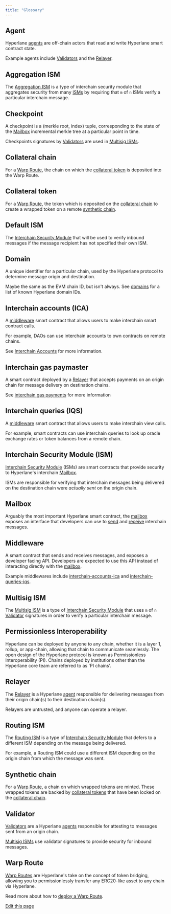 ```yaml
---
title: "Glossary"
---
```


## Agent[​](#agent "Direct link to Agent")

Hyperlane [agents](/docs/protocol/agents) are off-chain actors that read and write Hyperlane smart contract state.

Example agents include [Validators](/docs/protocol/agents/validators) and the [Relayer](/docs/protocol/agents/relayer).

## Aggregation ISM[​](#aggregation-ism "Direct link to Aggregation ISM")

The [Aggregation ISM](/docs/protocol/ISM/aggregation-ISM) is a type of interchain security module that aggregates security from many [ISMs](/docs/reference/glossary#interchain-security-module) by requiring that `m` of `n` ISMs verify a particular interchain message.

## Checkpoint[​](#checkpoint "Direct link to Checkpoint")

A checkpoint is a (merkle root, index) tuple, corresponding to the state of the [Mailbox](/docs/reference/glossary#mailbox) incremental merkle tree at a particular point in time.

Checkpoints signatures by [Validators](/docs/reference/glossary#validator) are used in [Multisig ISMs](/docs/reference/glossary#multisig-ism).

## Collateral chain[​](#collateral-chain "Direct link to Collateral chain")

For a [Warp Route](/docs/reference/glossary#warp-route), the chain on which the [collateral token](/docs/reference/glossary#collateral-token) is deposited into the Warp Route.

## Collateral token[​](#collateral-token "Direct link to Collateral token")

For a [Warp Route](/docs/reference/glossary#warp-route), the token which is deposited on the [collateral chain](/docs/reference/glossary#collateral-chain) to create a wrapped token on a remote [synthetic chain](/docs/reference/glossary#synthetic-chain).

## Default ISM[​](#default-ism "Direct link to Default ISM")

The [Interchain Security Module](/docs/reference/glossary#interchain-security-module) that will be used to verify inbound messages if the message recipient has not specified their own ISM.

## Domain[​](#domain "Direct link to Domain")

A unique identifier for a particular chain, used by the Hyperlane protocol to determine message origin and destination.

Maybe the same as the EVM chain ID, but isn't always. See [domains](/docs/reference/domains/) for a list of known Hyperlane domain IDs.

## Interchain accounts (ICA)[​](#interchain-accounts-ica "Direct link to Interchain accounts (ICA)")

A [middleware](/docs/reference/glossary#middleware) smart contract that allows users to make interchain smart contract calls.

For example, DAOs can use interchain accounts to own contracts on remote chains.

See [Interchain Accounts](/docs/reference/applications/interchain-account) for more information.

## Interchain gas paymaster[​](#interchain-gas-paymaster "Direct link to Interchain gas paymaster")

A smart contract deployed by a [Relayer](/docs/reference/glossary#relayer) that accepts payments on an origin chain for message delivery on destination chains.

See [interchain gas payments](/docs/protocol/interchain-gas-payment) for more information

## Interchain queries (IQS)[​](#interchain-queries-iqs "Direct link to Interchain queries (IQS)")

A [middleware](/docs/reference/glossary#middleware) smart contract that allows users to make interchain view calls.

For example, smart contracts can use interchain queries to look up oracle exchange rates or token balances from a remote chain.

## Interchain Security Module (ISM)[​](#interchain-security-module-ism "Direct link to Interchain Security Module (ISM)")

[Interchain Security Module](/docs/protocol/ISM/modular-security) (ISMs) are smart contracts that provide security to Hyperlane's interchain [Mailbox](/docs/protocol/mailbox).

ISMs are responsible for verifying that interchain messages being delivered on the destination chain were *actually sent* on the origin chain.

## Mailbox[​](#mailbox "Direct link to Mailbox")

Arguably the most important Hyperlane smart contract, the [mailbox](/docs/protocol/interchain-gas-payment) exposes an interface that developers can use to [send](/docs/reference/messaging/send) and [receive](/docs/reference/messaging/receive) interchain messages.

## Middleware[​](#middleware "Direct link to Middleware")

A smart contract that sends and receives messages, and exposes a developer facing API. Developers are expected to use this API instead of interacting directly with the [mailbox](/docs/reference/glossary#mailbox).

Example middlewares include [interchain-accounts-ica](/docs/reference/glossary#interchain-accounts-ica) and [interchain-queries-iqs](/docs/reference/glossary#interchain-queries-iqs).

## Multisig ISM[​](#multisig-ism "Direct link to Multisig ISM")

The [Multisig ISM](/docs/protocol/ISM/multisig-ISM) is a type of [Interchain Security Module](/docs/reference/glossary#interchain-security-module) that uses `m` of `n` [Validator](/docs/reference/glossary#validator) signatures in order to verify a particular interchain message.

## Permissionless Interoperability[​](#permissionless-interoperability "Direct link to Permissionless Interoperability")

Hyperlane can be deployed by anyone to any chain, whether it is a layer 1, rollup, or app-chain, allowing that chain to communicate seamlessly. The open design of the Hyperlane protocol is known as Permissionless Interoperability (PI). Chains deployed by institutions other than the Hyperlane core team are referred to as 'PI chains'.

## Relayer[​](#relayer "Direct link to Relayer")

The [Relayer](/docs/protocol/agents/relayer) is a Hyperlane [agent](/docs/reference/glossary#agent) responsible for delivering messages from their origin chain(s) to their destination chain(s).

Relayers are untrusted, and anyone can operate a relayer.

## Routing ISM[​](#routing-ism "Direct link to Routing ISM")

The [Routing ISM](/docs/protocol/ISM/routing-ISM) is a type of [Interchain Security Module](/docs/reference/glossary#interchain-security-module) that defers to a different ISM depending on the message being delivered.

For example, a Routing ISM could use a different ISM depending on the origin chain from which the message was sent.

## Synthetic chain[​](#synthetic-chain "Direct link to Synthetic chain")

For a [Warp Route](/docs/reference/glossary#warp-route), a chain on which wrapped tokens are minted. These wrapped tokens are backed by [collateral tokens](/docs/reference/glossary#collateral-token) that have been locked on the [collateral chain](/docs/reference/glossary#collateral-chain).

## Validator[​](#validator "Direct link to Validator")

[Validators](/docs/protocol/agents/validators) are a Hyperlane [agents](/docs/reference/glossary#agent) responsible for attesting to messages sent from an origin chain.

[Multisig ISMs](/docs/reference/glossary#multisig-ism) use validator signatures to provide security for inbound messages.

## Warp Route[​](#warp-route "Direct link to Warp Route")

[Warp Routes](/docs/reference/applications/warp-routes#overview) are Hyperlane's take on the concept of token bridging, allowing you to permissionlessly transfer any ERC20-like asset to any chain via Hyperlane.

Read more about how to [deploy a Warp Route](/docs/guides/deploy-warp-route).

[Edit this page](https://github.com/hyperlane-xyz/v3-docs/tree/main/docs/reference/glossary.mdx)
